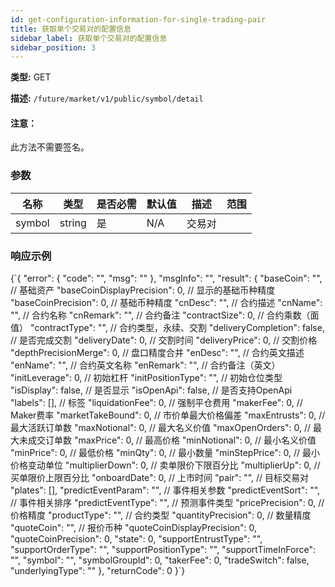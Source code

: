 ```yaml
---
id: get-configuration-information-for-single-trading-pair
title: 获取单个交易对的配置信息
sidebar_label: 获取单个交易对的配置信息
sidebar_position: 3
---
```


**类型:** GET

**描述:** `/future/market/v1/public/symbol/detail`

#### 注意：

此方法不需要签名。

### 参数

| 名称   | 类型   | 是否必需 | 默认值 | 描述     | 范围 |
| ------ | ------ | -------- | ------ | -------- | ---- |
| symbol | string | 是       | N/A    | 交易对   |      |

### 响应示例


<CodeBlock language="json" title="Response">
  {`{
  "error": {
    "code": "",
    "msg": ""
  },
  "msgInfo": "",
  "result": {
    "baseCoin": "",      // 基础资产
    "baseCoinDisplayPrecision": 0,  // 显示的基础币种精度
    "baseCoinPrecision": 0,  // 基础币种精度
    "cnDesc": "",  // 合约描述
    "cnName": "",  // 合约名称
    "cnRemark": "",  // 合约备注
    "contractSize": 0,  // 合约乘数（面值）
    "contractType": "",  // 合约类型，永续、交割
    "deliveryCompletion": false, // 是否完成交割
    "deliveryDate": 0,  // 交割时间
    "deliveryPrice": 0,  // 交割价格
    "depthPrecisionMerge": 0,  // 盘口精度合并
    "enDesc": "",      // 合约英文描述
    "enName": "",      // 合约英文名称
    "enRemark": "",    // 合约备注（英文）
    "initLeverage": 0,  // 初始杠杆
    "initPositionType": "",  // 初始仓位类型
    "isDisplay": false,      // 是否显示
    "isOpenApi": false,      // 是否支持OpenApi
    "labels": [],            // 标签
    "liquidationFee": 0,     // 强制平仓费用
    "makerFee": 0,           // Maker费率
    "marketTakeBound": 0,    // 市价单最大价格偏差
    "maxEntrusts": 0,        // 最大活跃订单数
    "maxNotional": 0,        // 最大名义价值
    "maxOpenOrders": 0,      // 最大未成交订单数
    "maxPrice": 0,           // 最高价格
    "minNotional": 0,        // 最小名义价值
    "minPrice": 0,           // 最低价格
    "minQty": 0,             // 最小数量
    "minStepPrice": 0,       // 最小价格变动单位
    "multiplierDown": 0,     // 卖单限价下限百分比
    "multiplierUp": 0,       // 买单限价上限百分比
    "onboardDate": 0,        // 上市时间
    "pair": "",              // 目标交易对
    "plates": [],
    "predictEventParam": "",   // 事件相关参数
    "predictEventSort": "",    // 事件相关排序
    "predictEventType": "",    // 预测事件类型
    "pricePrecision": 0,       // 价格精度
    "productType": "",         // 合约类型
    "quantityPrecision": 0,    // 数量精度
    "quoteCoin": "",           // 报价币种
    "quoteCoinDisplayPrecision": 0,
    "quoteCoinPrecision": 0,
    "state": 0,
    "supportEntrustType": "",
    "supportOrderType": "",
    "supportPositionType": "",
    "supportTimeInForce": "",
    "symbol": "",
    "symbolGroupId": 0,
    "takerFee": 0,
    "tradeSwitch": false,
    "underlyingType": ""
  },
  "returnCode": 0
}`}
</CodeBlock>
